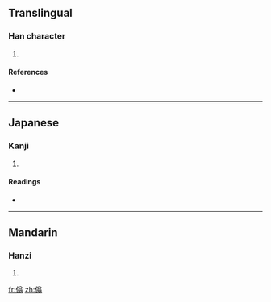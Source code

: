 ==Translingual==

===Han character===
{{Han char|rn=9|rad=人|as=10|sn=12|four=|canj=人金戈一 (OCIM)}}

# {{defn|Han|sort=人10}}

====References====
* {{Han ref|kx=0113.290|dkj=00974|dj=0242.020|hdz=10204.030|uh=509F|ud=20639}}

----

==Japanese==

===Kanji===
{{ja-kanji|grade=|rs=人10}}

# {{defn|Japanese|sort=人10}}

====Readings====
* {{ja-readings|on=[[おう]] (ō)|kun=[[もとる]] (motoru)}}

----

==Mandarin==

===Hanzi===
{{cmn-hanzi|pin=[[yǎng]] ([[yang3]])|wg=yang<sup>3</sup>}}

# {{defn|Mandarin|sort=人10}}

[[fr:傟]]
[[zh:傟]]